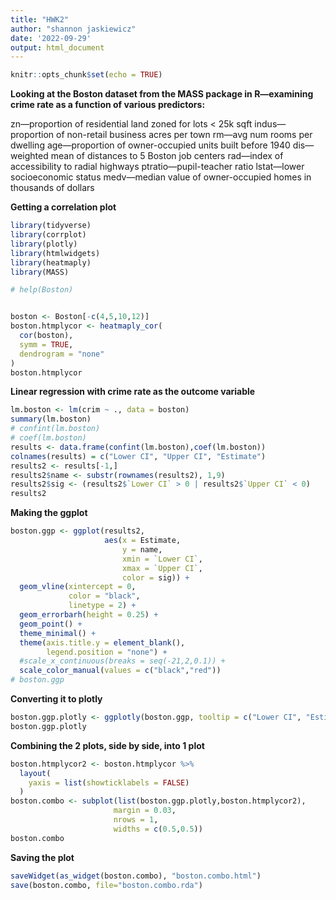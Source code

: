 ```yaml
---
title: "HWK2"
author: "shannon jaskiewicz"
date: '2022-09-29'
output: html_document
---
```


```r
knitr::opts_chunk$set(echo = TRUE)
```


**Looking at the Boston dataset from the MASS package in R---examining crime rate as a function of various predictors:**  


zn---proportion of residential land zoned for lots < 25k sqft
indus---proportion of non-retail business acres per town
rm---avg num rooms per dwelling
age---proportion of owner-occupied units built before 1940
dis---weighted mean of distances to 5 Boston job centers
rad---index of accessibility to radial highways
ptratio---pupil-teacher ratio
lstat---lower socioeconomic status
medv---median value of owner-occupied homes in thousands of dollars


**Getting a correlation plot**

```r

library(tidyverse)
library(corrplot)
library(plotly)
library(htmlwidgets)
library(heatmaply)
library(MASS)

# help(Boston)


boston <- Boston[-c(4,5,10,12)]
boston.htmplycor <- heatmaply_cor(
  cor(boston),
  symm = TRUE,
  dendrogram = "none"
)
boston.htmplycor
```


**Linear regression with crime rate as the outcome variable**

```r
lm.boston <- lm(crim ~ ., data = boston)
summary(lm.boston)
# confint(lm.boston)
# coef(lm.boston)
results <- data.frame(confint(lm.boston),coef(lm.boston))
colnames(results) = c("Lower CI", "Upper CI", "Estimate")
results2 <- results[-1,]
results2$name <- substr(rownames(results2), 1,9)
results2$sig <- (results2$`Lower CI` > 0 | results2$`Upper CI` < 0)
results2
```


**Making the ggplot**

```r
boston.ggp <- ggplot(results2,
                     aes(x = Estimate,
                         y = name,
                         xmin = `Lower CI`,
                         xmax = `Upper CI`,
                         color = sig)) +
  geom_vline(xintercept = 0,
             color = "black",
             linetype = 2) +
  geom_errorbarh(height = 0.25) +
  geom_point() +
  theme_minimal() +
  theme(axis.title.y = element_blank(),
        legend.position = "none") +
  #scale_x_continuous(breaks = seq(-21,2,0.1)) +
  scale_color_manual(values = c("black","red"))
# boston.ggp
```


**Converting it to plotly**

```r
boston.ggp.plotly <- ggplotly(boston.ggp, tooltip = c("Lower CI", "Estimate", "Upper CI"))
boston.ggp.plotly
```



**Combining the 2 plots, side by side, into 1 plot **

```r
boston.htmplycor2 <- boston.htmplycor %>%
  layout(
    yaxis = list(showticklabels = FALSE)
  )
boston.combo <- subplot(list(boston.ggp.plotly,boston.htmplycor2),
                       margin = 0.03,
                       nrows = 1,
                       widths = c(0.5,0.5))
boston.combo
```




**Saving the plot**

```r

saveWidget(as_widget(boston.combo), "boston.combo.html")
save(boston.combo, file="boston.combo.rda")
```

